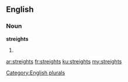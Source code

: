 ==English==

===Noun===
'''streights'''

# {{plural of|[[streight]]}}

[[Category:English plurals]]

[[ar:streights]]
[[fr:streights]]
[[ku:streights]]
[[my:streights]]